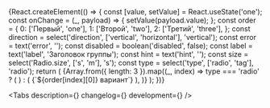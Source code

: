 


<Meta title='Components/Forms/RadioGroup' component={RadioGroup} id='RadioGroup' />

<!-- Canvas -->

<Story name='RadioGroup'>
    {React.createElement(() => {
        const [value, setValue] = React.useState('one');
        const onChange = (_, payload) => {
            setValue(payload.value);
        };
        const order = {
            0: ['Первый', 'one'],
            1: ['Второй', 'two'],
            2: ['Третий', 'three'],
        };
        const direction = select('direction', ['vertical', 'horizontal'], 'vertical');
        const error = text('error', '');
        const disabled = boolean('disabled', false);
        const label = text('label', 'Заголовок группы');
        const hint = text('hint', '');
        const size = select('Radio.size', ['s', 'm'], 's');
        const type = select('type', ['radio', 'tag'], 'radio');
        return (
            <RadioGroup
                label={label}
                hint={hint}
                onChange={onChange}
                direction={direction}
                error={error}
                disabled={disabled}
                type={type}
                value={value}
            >
                {Array.from({ length: 3 }).map((_, index) =>
                    type === 'radio' ? (
                        <Radio
                            key={`${index}-check`}
                            size={size}
                            label={`${order[index][0]} вариант`}
                            value={order[index][1]}
                        />
                    ) : (
                        <Tag key={`${index}-tag`} size={size} value={order[index][1]}>
                            {`${order[index][0]} вариант`}
                        </Tag>
                    ),
                )}
            </RadioGroup>
        );
    })}
</Story>

<!-- Docs -->

<ComponentHeader
    name='RadioGroup'
    version={version}
    package='@alfalab/core-components/radio-group'
    design='https://www.figma.com/file/cdNnkh2QdxuvYLrBm4cubM/Web-%3A%3A-Core-Default-Components?node-id=171%3A29171'
    children='Используется для выбора одного значения из нескольких доступных.'
/>

<Tabs description={<Description />} changelog={<Changelog />} development={<Development />} />
